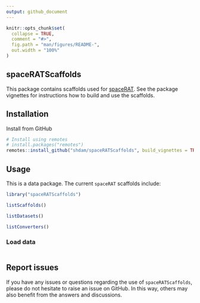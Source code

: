 ```yaml
---
output: github_document
---
```


<!-- README.md is generated from README.Rmd. Please edit that file -->

```r
knitr::opts_chunk$set(
  collapse = TRUE,
  comment = "#>",
  fig.path = "man/figures/README-",
  out.width = "100%"
)
```

## spaceRATScaffolds

This package contains scaffolds used for
[spaceRAT](https://github.com/XueningHe/spaceRAT). 
See the package vignettes for instructions how to build and use the scaffolds.

## Installation

Install from GitHub

``` r
# Install using remotes
# install.packages("remotes")
remotes::install_github("shdam/spaceRATScaffolds", build_vignettes = TRUE)
```


## Usage

This is a data package.
The current `spaceRAT` scaffolds include:

```r

library("spaceRATScaffolds")

listScaffolds()

listDatasets()

listConverters()
```

### Load data


```r

```


## Report issues

If you have any issues or questions regarding the use of `spaceRATScaffolds`, please do not hesitate to raise an issue on GitHub.
In this way, others may also benefit from the answers and discussions.
